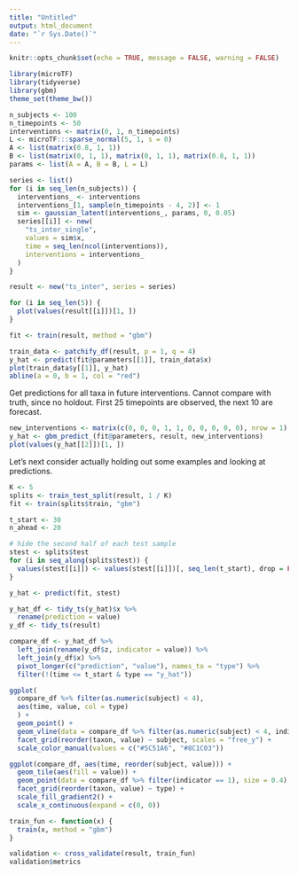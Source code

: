 ```yaml
---
title: "Untitled"
output: html_document
date: "`r Sys.Date()`"
---
```


```r
knitr::opts_chunk$set(echo = TRUE, message = FALSE, warning = FALSE)
```
```r
library(microTF)
library(tidyverse)
library(gbm)
theme_set(theme_bw())
```

```r
n_subjects <- 100
n_timepoints <- 50
interventions <- matrix(0, 1, n_timepoints)
L <- microTF:::sparse_normal(5, 1, s = 0)
A <- list(matrix(0.8, 1, 1))
B <- list(matrix(0, 1, 1), matrix(0, 1, 1), matrix(0.8, 1, 1))
params <- list(A = A, B = B, L = L)

series <- list()
for (i in seq_len(n_subjects)) {
  interventions_ <- interventions
  interventions_[1, sample(n_timepoints - 4, 2)] <- 1
  sim <- gaussian_latent(interventions_, params, 0, 0.05)
  series[[i]] <- new(
    "ts_inter_single", 
    values = sim$x,
    time = seq_len(ncol(interventions)),
    interventions = interventions_
  )
}

result <- new("ts_inter", series = series)
```

```r
for (i in seq_len(5)) {
  plot(values(result[[i]])[1, ])
}
```


```r
fit <- train(result, method = "gbm")

train_data <- patchify_df(result, p = 1, q = 4)
y_hat <- predict(fit@parameters[[1]], train_data$x)
plot(train_data$y[[1]], y_hat)
abline(a = 0, b = 1, col = "red")
```

Get predictions for all taxa in future interventions. Cannot compare with truth,
since no holdout. First 25 timepoints are observed, the next 10 are forecast.

```r
new_interventions <- matrix(c(0, 0, 0, 1, 1, 0, 0, 0, 0, 0), nrow = 1)
y_hat <- gbm_predict_(fit@parameters, result, new_interventions)
plot(values(y_hat[[2]])[1, ])
```

Let's next consider actually holding out some examples and looking at
predictions.


```r
K <- 5
splits <- train_test_split(result, 1 / K)
fit <- train(splits$train, "gbm")
```

```r
t_start <- 30
n_ahead <- 20

# hide the second half of each test sample
stest <- splits$test
for (i in seq_along(splits$test)) {
  values(stest[[i]]) <- values(stest[[i]])[, seq_len(t_start), drop = FALSE]
}

y_hat <- predict(fit, stest)
```

```r
y_hat_df <- tidy_ts(y_hat)$x %>%
  rename(prediction = value)
y_df <- tidy_ts(result)
```

```r
compare_df <- y_hat_df %>%
  left_join(rename(y_df$z, indicator = value)) %>%
  left_join(y_df$x) %>%
  pivot_longer(c("prediction", "value"), names_to = "type") %>%
  filter(!(time <= t_start & type == "y_hat"))
```

```r
ggplot(
  compare_df %>% filter(as.numeric(subject) < 4),
  aes(time, value, col = type)
  ) +
  geom_point() +
  geom_vline(data = compare_df %>% filter(as.numeric(subject) < 4, indicator == 1), aes(xintercept = time)) +
  facet_grid(reorder(taxon, value) ~ subject, scales = "free_y") +
  scale_color_manual(values = c("#5C51A6", "#8C1C03"))
```

```r
ggplot(compare_df, aes(time, reorder(subject, value))) +
  geom_tile(aes(fill = value)) +
  geom_point(data = compare_df %>% filter(indicator == 1), size = 0.4) +
  facet_grid(reorder(taxon, value) ~ type) +
  scale_fill_gradient2() +
  scale_x_continuous(expand = c(0, 0))
```

```r
train_fun <- function(x) {
  train(x, method = "gbm")
}

validation <- cross_validate(result, train_fun)
validation$metrics
```

